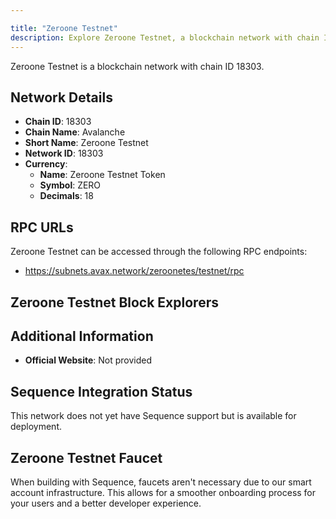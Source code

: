 ```yaml
---

title: "Zeroone Testnet"
description: Explore Zeroone Testnet, a blockchain network with chain ID 18303. Learn about its native currency, Zeroone Testnet Token, and how to interact with the network.
---
```




Zeroone Testnet is a blockchain network with chain ID 18303.

## Network Details

- **Chain ID**: 18303
- **Chain Name**: Avalanche
- **Short Name**: Zeroone Testnet
- **Network ID**: 18303
- **Currency**: 
  - **Name**: Zeroone Testnet Token
  - **Symbol**: ZERO
  - **Decimals**: 18

## RPC URLs

Zeroone Testnet can be accessed through the following RPC endpoints:

- https://subnets.avax.network/zeroonetes/testnet/rpc

## Zeroone Testnet Block Explorers



## Additional Information

- **Official Website**: Not provided

## Sequence Integration Status

This network does not yet have Sequence support but is available for deployment.

## Zeroone Testnet Faucet

When building with Sequence, faucets aren't necessary due to our smart account infrastructure. This allows for a smoother onboarding process for your users and a better developer experience.
